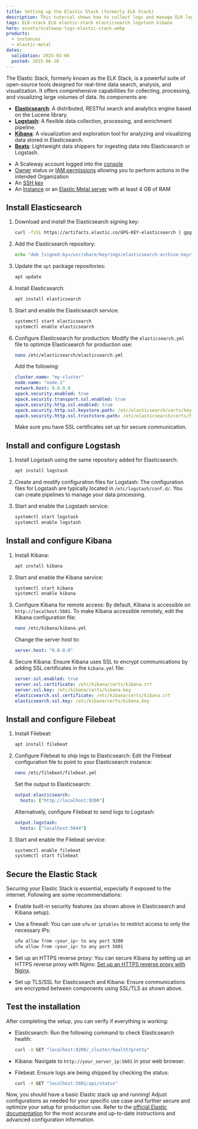 ```yaml
---
title: Setting up the Elastic Stack (formerly ELK Stack)
description: This tutorial shows how to collect logs and manage ELK logging, as well as how to integrate your machine with Elastic using the Filebeat Beats client.
tags: ELK-stack ELK elastic-stack elasticsearch logstash kibana
hero: assets/scaleway-logs-elastic-stack.webp
products:
  - instances
  - elastic-metal
dates:
  validation: 2025-03-06
  posted: 2015-06-10
---
```



The Elastic Stack, formerly known as the ELK Stack, is a powerful suite of open-source tools designed for real-time data search, analysis, and visualization. It offers comprehensive capabilities for collecting, processing, and visualizing large volumes of data. Its components are:

- **[Elasticsearch](https://www.elastic.co/elasticsearch)**: A distributed, RESTful search and analytics engine based on the Lucene library.
- **[Logstash](https://www.elastic.co/logstash)**: A flexible data collection, processing, and enrichment pipeline.
- **[Kibana](https://www.elastic.co/kibana)**: A visualization and exploration tool for analyzing and visualizing data stored in Elasticsearch.
- **[Beats](https://www.elastic.co/beats/)**: Lightweight data shippers for ingesting data into Elasticsearch or Logstash.

<Requirements />

- A Scaleway account logged into the [console](https://console.scaleway.com)
- [Owner](/iam/concepts/#owner) status or [IAM permissions](/iam/concepts/#permission) allowing you to perform actions in the intended Organization
- An [SSH key](/organizations-and-projects/how-to/create-ssh-key/)
- An [Instance](/instances/how-to/create-an-instance/) or an [Elastic Metal server](/elastic-metal/how-to/create-server/) with at least 4 GB of RAM

## Install Elasticsearch

1. Download and install the Elasticsearch signing key:
   ```bash
   curl -fsSL https://artifacts.elastic.co/GPG-KEY-elasticsearch | gpg --dearmor -o /usr/share/keyrings/elasticsearch-archive-keyring.gpg
   ```

2. Add the Elasticsearch repository:
   ```bash
   echo "deb [signed-by=/usr/share/keyrings/elasticsearch-archive-keyring.gpg] https://artifacts.elastic.co/packages/8.x/apt stable main" | tee /etc/apt/sources.list.d/elastic-8.x.list
   ```

3. Update the `apt` package repositories:
   ```bash
   apt update
   ```

4. Install Elasticsearch:
   ```bash
   apt install elasticsearch
   ```

5. Start and enable the Elasticsearch service:
   ```bash
   systemctl start elasticsearch
   systemctl enable elasticsearch
   ```

6. Configure Elasticsearch for production:
   Modify the `elasticsearch.yml` file to optimize Elasticsearch for production use:
   ```bash
   nano /etc/elasticsearch/elasticsearch.yml
   ```

   Add the following:
   ```yaml
   cluster.name: "my-cluster"
   node.name: "node-1"
   network.host: 0.0.0.0
   xpack.security.enabled: true
   xpack.security.transport.ssl.enabled: true
   xpack.security.http.ssl.enabled: true
   xpack.security.http.ssl.keystore.path: /etc/elasticsearch/certs/keystore.p12
   xpack.security.http.ssl.truststore.path: /etc/elasticsearch/certs/truststore.p12
   ```

   <Message type="note">
     Make sure you have SSL certificates set up for secure communication.
   </Message>


## Install and configure Logstash

1. Install Logstash using the same repository added for Elasticsearch:
   ```bash
   apt install logstash
   ```

2. Create and modify configuration files for Logstash:
   The configuration files for Logstash are typically located in `/etc/logstash/conf.d/`. You can create pipelines to manage your data processing.

3. Start and enable the Logstash service:
   ```bash
   systemctl start logstash
   systemctl enable logstash
   ```

## Install and configure Kibana

1. Install Kibana:
   ```bash
   apt install kibana
   ```

2. Start and enable the Kibana service:
   ```bash
   systemctl start kibana
   systemctl enable kibana
   ```

3. Configure Kibana for remote access:
   By default, Kibana is accessible on `http://localhost:5601`. To make Kibana accessible remotely, edit the Kibana configuration file:
   ```bash
   nano /etc/kibana/kibana.yml
   ```

   Change the server host to:
   ```yaml
   server.host: "0.0.0.0"
   ```

4. Secure Kibana: 
   Ensure Kibana uses SSL to encrypt communications by adding SSL certificates in the `kibana.yml` file:
   ```yaml
   server.ssl.enabled: true
   server.ssl.certificate: /etc/kibana/certs/kibana.crt
   server.ssl.key: /etc/kibana/certs/kibana.key
   elasticsearch.ssl.certificate: /etc/kibana/certs/kibana.crt
   elasticsearch.ssl.key: /etc/kibana/certs/kibana.key
   ```

## Install and configure Filebeat

1. Install Filebeat:
   ```bash
   apt install filebeat
   ```

2. Configure Filebeat to ship logs to Elasticsearch:
   Edit the Filebeat configuration file to point to your Elasticsearch instance:
   ```bash
   nano /etc/filebeat/filebeat.yml
   ```

   Set the output to Elasticsearch:
   ```yaml
   output.elasticsearch:
     hosts: ["http://localhost:9200"]
   ```

   Alternatively, configure Filebeat to send logs to Logstash:
   ```yaml
   output.logstash:
     hosts: ["localhost:5044"]
   ```

3. Start and enable the Filebeat service:
   ```bash
   systemctl enable filebeat
   systemctl start filebeat
   ```

## Secure the Elastic Stack

Securing your Elastic Stack is essential, especially if exposed to the internet. Following are some recommendations:

- Enable built-in security features (as shown above in Elasticsearch and Kibana setup).

- Use a firewall:
   You can use `ufw` or `iptables` to restrict access to only the necessary IPs:
   ```bash
   ufw allow from <your_ip> to any port 9200
   ufw allow from <your_ip> to any port 5601
   ```

- Set up an HTTPS reverse proxy:
   You can secure Kibana by setting up an HTTPS reverse proxy with Nginx:
   [Set up an HTTPS reverse proxy with Nginx](https://www.scaleway.com/docs/tutorials/nginx-reverse-proxy/).

- Set up TLS/SSL for Elasticsearch and Kibana: Ensure communications are encrypted between components using SSL/TLS as shown above.


## Test the installation

After completing the setup, you can verify if everything is working:

- Elasticsearch:
   Run the following command to check Elasticsearch health:
   ```bash
   curl -X GET "localhost:9200/_cluster/health?pretty"
   ```

- Kibana:
   Navigate to `http://your_server_ip:5601` in your web browser.

- Filebeat:
   Ensure logs are being shipped by checking the status:
   ```bash
   curl -X GET "localhost:5601/api/status"
   ```

Now, you should have a basic Elastic stack up and running! Adjust configurations as needed for your specific use case and further secure and optimize your setup for production use.
Refer to the [official Elastic documentation](https://www.elastic.co/guide/index.html) for the most accurate and up-to-date instructions and advanced configuration information.
